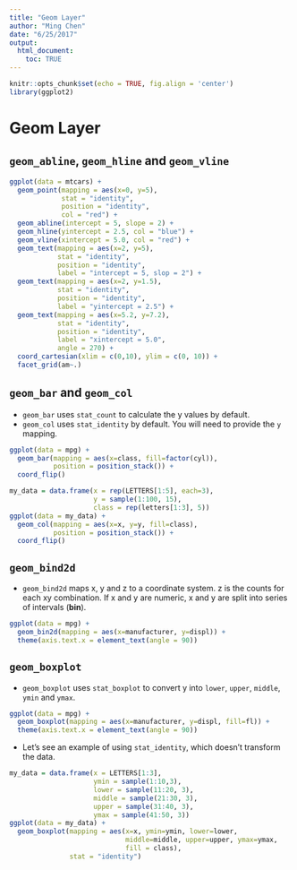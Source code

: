 ```yaml
---
title: "Geom Layer"
author: "Ming Chen"
date: "6/25/2017"
output: 
  html_document:
    toc: TRUE
---
```


```r
knitr::opts_chunk$set(echo = TRUE, fig.align = 'center')
library(ggplot2)
```


# Geom Layer

## `geom_abline`, `geom_hline` and `geom_vline`

```r
ggplot(data = mtcars) +
  geom_point(mapping = aes(x=0, y=5), 
             stat = "identity", 
             position = "identity", 
             col = "red") +
  geom_abline(intercept = 5, slope = 2) +
  geom_hline(yintercept = 2.5, col = "blue") +
  geom_vline(xintercept = 5.0, col = "red") +
  geom_text(mapping = aes(x=2, y=5), 
            stat = "identity",
            position = "identity",
            label = "intercept = 5, slop = 2") +
  geom_text(mapping = aes(x=2, y=1.5),
            stat = "identity",
            position = "identity",
            label = "yintercept = 2.5") + 
  geom_text(mapping = aes(x=5.2, y=7.2),
            stat = "identity",
            position = "identity",
            label = "xintercept = 5.0",
            angle = 270) +
  coord_cartesian(xlim = c(0,10), ylim = c(0, 10)) + 
  facet_grid(am~.)

```

## `geom_bar` and `geom_col`

* `geom_bar` uses `stat_count` to calculate the y values by default.
* `geom_col` uses `stat_identity` by default. You will need to provide the `y` mapping.

```r
ggplot(data = mpg) +
  geom_bar(mapping = aes(x=class, fill=factor(cyl)),
           position = position_stack()) +
  coord_flip()

my_data = data.frame(x = rep(LETTERS[1:5], each=3),
                     y = sample(1:100, 15),
                     class = rep(letters[1:3], 5))
ggplot(data = my_data) +
  geom_col(mapping = aes(x=x, y=y, fill=class),
           position = position_stack()) +
  coord_flip()
```

## `geom_bind2d`

* `geom_bind2d` maps x, y and z to a coordinate system. z is the counts for each xy combination. If x and y are numeric, x and y are split into series of intervals (**bin**).

```r
ggplot(data = mpg) +
  geom_bin2d(mapping = aes(x=manufacturer, y=displ)) +
  theme(axis.text.x = element_text(angle = 90))
```

## `geom_boxplot`

* `geom_boxplot` uses `stat_boxplot` to convert y into `lower`, `upper`, `middle`, `ymin` and `ymax`.

```r
ggplot(data = mpg) +
  geom_boxplot(mapping = aes(x=manufacturer, y=displ, fill=fl)) +
  theme(axis.text.x = element_text(angle = 90))
```

* Let's see an example of using `stat_identity`, which doesn't transform the data.

```r
my_data = data.frame(x = LETTERS[1:3],
                     ymin = sample(1:10,3),
                     lower = sample(11:20, 3),
                     middle = sample(21:30, 3),
                     upper = sample(31:40, 3),
                     ymax = sample(41:50, 3))
ggplot(data = my_data) +
  geom_boxplot(mapping = aes(x=x, ymin=ymin, lower=lower, 
                             middle=middle, upper=upper, ymax=ymax,
                             fill = class),
               stat = "identity")
  
```

